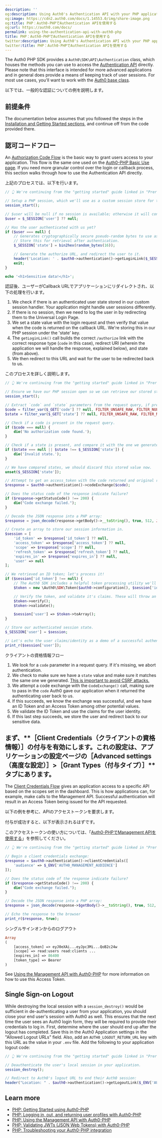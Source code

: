 ```yaml
---
description: ''
og:description: Using Auth0's Authentication API with your PHP applications.
og:image: https://cdn2.auth0.com/docs/1.14553.0/img/share-image.png
og:title: PHP：Auth0-PHPでAuthentication APIを使用する
og:url: https://auth0.com/docs/
permalink: using-the-authentication-api-with-auth0-php
title: PHP：Auth0-PHPでAuthentication APIを使用する
twitter:description: Using Auth0's Authentication API with your PHP applications.
twitter:title: PHP：Auth0-PHPでAuthentication APIを使用する
---
```


The Auth0 PHP SDK provides a `Auth0\SDK\API\Authentication` class, which houses the methods you can use to access the [Authentication API](https://auth0.com/docs/api/authentication) directly. Please note that this interface is intended for more advanced applications and in general does provide a means of keeping track of user sessions. For most use cases, you'll want to work with the [Auth0 base class](/docs/libraries/auth0-php/auth0-php-basic-use).

以下では、一般的な認証についての例を説明します。

## 前提条件

The documentation below assumes that you followed the steps in the [Installation and Getting Started sections](/docs/libraries/auth0-php), and continue off from the code provided there.

## 認可コードフロー

An [Authorization Code Flow](/docs/get-started/authentication-and-authorization-flow/authorization-code-flow) is the basic way to grant users access to your application. This flow is the same one used on the [Auth0-PHP Basic Use page](/docs/libraries/auth0-php/auth0-php-basic-use). If you need more granular control over the login or callback process, this section walks through how to use the Authentication API directly.

上記のプロセスでは、以下を行います。

```php lines
// 👆 We're continuing from the "getting started" guide linked in "Prerequisites" above. Append this to the index.php file you created there.

// Setup a PHP session, which we'll use as a custom session store for the authenticated user.
session_start();

// $user will be null if no session is available; otherwise it will contain user data.
$user = $_SESSION['user'] ?? null;

// Has the user authenticated with us yet?
if ($user === null) {
    // Generates cryptographically secure pseudo-random bytes to use as a CSRF mitigating value.
    // Store this for retrieval after authentication.
    $_SESSION['state'] = bin2hex(random_bytes(16));

    // Generate the authorize URL, and redirect the user to it.
    header('Location: ' . $auth0->authentication()->getLoginLink($_SESSION['state']));
    exit;
}

echo '<h1>Sensitive data!</h1>';
```

認証後、ユーザーがCallback URLでアプリケーションにリダイレクトされ、以下の処理を行います。

1. We check if there is an authenticated user state stored in our custom session handler. Your application might handle user sessions differently.
2. If there is no session, then we need to log the user in by redirecting them to the Universal Login Page.
3. We set a state value with the login request and then verify that value when the code is returned on the callback URL. We're storing this in our PHP session under the 'state' key.
4. The `getLoginLink()` call builds the correct `/authorize` link with the correct response type (`code` in this case), redirect URI (wherein the application we will handle the response, explained below), and state (from above).
5. We then redirect to this URL and wait for the user to be redirected back to us.

このプロセスを詳しく説明します。

```php lines expandable
// 👆 We're continuing from the "getting started" guide linked in "Prerequisites" above. Append this to the index.php file you created there.

// Ensure we have our PHP session open so we can retrieve our stored state for comparison.
session_start();

// Extract `code` and `state` parameters from the request query, if present.
$code = filter_var($_GET['code'] ?? null, FILTER_UNSAFE_RAW, FILTER_NULL_ON_FAILURE);
$state = filter_var($_GET['state'] ?? null, FILTER_UNSAFE_RAW, FILTER_NULL_ON_FAILURE);

// Check if a code is present in the request query.
if ($code === null) {
    die('No authorization code found.');
}

// Check if a state is present, and compare it with the one we generated and stored before redirecting the user.
if ($state === null || $state !== $_SESSION['state']) {
    die('Invalid state.');
}

// We have compared states, we should discard this stored value now.
unset($_SESSION['state']);

// Attempt to get an access_token with the code returned and original redirect URI. (This returns a PSR-7 ResponseInterface.)
$response = $auth0->authentication()->codeExchange($code);

// Does the status code of the response indicate failure?
if ($response->getStatusCode() !== 200) {
    die("Code exchange failed.");
}

// Decode the JSON response into a PHP array:
$response = json_decode(response->getBody()->__toString(), true, 512, JSON_THROW_ON_ERROR);

// Create an array to store our session information in.
$session = [
    'id_token' => $response['id_token'] ?? null,
    'access_token' => $response['access_token'] ?? null,
    'scope' => $response['scope'] ?? null,
    'refresh_token' => $response['refresh_token'] ?? null,
    'expires_in' => $response['expires_in'] ?? null,
    'user' => null
];

// We retrieved an ID token; let's process it!
if ($session['id_token'] !== null) {
    // The Auth0 SDK includes a helpful token processing utility we'll leverage for this:
    $token = new \Auth0\SDK\Token($auth0->configuration(), $session['id_token'], \Auth0\SDK\Token::TYPE_ID_TOKEN);

    // Verify the token, and validate it's claims. These will throw an \Auth0\SDK\Exception\InvalidTokenException if a check fails.
    $token->verify();
    $token->validate();

    $session['user'] => $token->toArray();
}

// Store our authenticated session state.
$_SESSION['user'] = $session;

// Let's echo the user claims/identity as a demo of a successful authentication flow:
print_r($session['user']);
```

クライアントの資格情報フロー

1. We look for a `code` parameter in a request query. If it's missing, we abort authentication.
2. We check to make sure we have a `state` value and make sure it matches the same one we generated. [This is important to avoid CSRF attacks.](/docs/secure/attack-protection)
3. We attempt a code exchange with the c`odeExchange()` call, making sure to pass in the `code` Auth0 gave our application when it returned the authenticating user back to us.
4. If this succeeds, we know the exchange was successful, and we have an ID Token and an Access Token among other potential values.
5. We validate the ID Token and use the claims for the user identity.
6. If this last step succeeds, we store the user and redirect back to our sensitive data.

## まず、**［Client Credentials（クライアントの資格情報）］**の付与を有効にします。これの設定は、アプリケーションの設定ページの**［Advanced settings（高度な設定）］>［Grant Types（付与タイプ）］**タブにあります。

The [Client Credentials Flow](/docs/get-started/authentication-and-authorization-flow/client-credentials-flow) gives an application access to a specific API based on the scopes set in the dashboard. This is how applications can, for example, make calls to the <Tooltip tip="Management API: A product to allow customers to perform administrative tasks." cta="View Glossary" href="/docs/glossary?term=Management+API">Management API</Tooltip>. Successful authentication will result in an <Tooltip tip="Access Token: Authorization credential, in the form of an opaque string or JWT, used to access an API." cta="View Glossary" href="/docs/glossary?term=Access+Token">Access Token</Tooltip> being issued for the API requested.

以下の例を参考に、APIのアクセストークンを要求します。

付与が成功すると、以下が表示されるはずです。

このアクセストークンの使い方については、「[Auth0-PHPでManagement APIを使用する](/libraries/auth0-php/using-the-management-api-with-auth0-php)」を参照してください。

```php lines
// 👆 We're continuing from the "getting started" guide linked in "Prerequisites" above.

// Begin a client credentials exchange:
$response = $auth0->authentication()->clientCredentials([
    'audience' => $_ENV['AUTH0_MANAGEMENT_AUDIENCE']
]);

// Does the status code of the response indicate failure?
if ($response->getStatusCode() !== 200) {
    die("Code exchange failed.");
}

// Decode the JSON response into a PHP array:
$response = json_decode(response->$getBody()->__toString(), true, 512, JSON_THROW_ON_ERROR);

// Echo the response to the browser
print_r($response, true);
```

シングルサインオンからのログアウト

```php lines
Array
(
    [access_token] => eyJ0eXAi...eyJpc3Mi...QoB2c24w
    [scope] => read:users read:clients ...
    [expires_in] => 86400
    [token_type] => Bearer
)
```

See [Using the Management API with Auth0-PHP](/docs/libraries/auth0-php/using-the-management-api-with-auth0-php) for more information on how to use this Access Token.

## Single Sign-on Logout

While destroying the local session with a `session_destroy()` would be sufficient in de-authenticating a user from your application, you should close your end user's session with Auth0 as well. This ensures that the next time the user sees an Auth0 login form, they will be required to provide their credentials to log in.
First, determine where the user should end up after the logout has completed. Save this in the Auth0 Application settings in the "Allowed Logout URLs" field. Also, add an `AUTH0_LOGOUT_RETURN_URL` key with this URL as the value in your `.env` file.
Add the following to your application logout code:

```php lines
// 👆 We're continuing from the "getting started" guide linked in "Prerequisites" above.

// Deauthenticate the user's local session in your application.
session_destroy();

// Redirect to Auth0's logout URL to end their Auth0 session:
header("Location: " . $auth0->authentication()->getLogoutLink($_ENV['AUTH0_LOGOUT_RETURN_URL']);
```

## Learn more

* [PHP: Getting Started using Auth0-PHP](/docs/libraries/auth0-php)
* [PHP: Logging in, out, and returning user profiles with Auth0-PHP](/docs/libraries/auth0-php/auth0-php-basic-use)
* [PHP: Using the Management API with Auth0-PHP](/docs/libraries/auth0-php/using-the-management-api-with-auth0-php)
* [PHP: Validating JWTs (JSON Web Tokens) with Auth0-PHP](/docs/libraries/auth0-php/validating-jwts-with-auth0-php)
* [PHP: Troubleshooting your Auth0-PHP integration](/docs/libraries/auth0-php/troubleshoot-auth0-php-library)